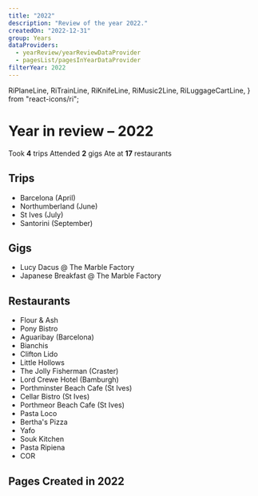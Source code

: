 ```yaml
---
title: "2022"
description: "Review of the year 2022."
createdOn: "2022-12-31"
group: Years
dataProviders:
  - yearReview/yearReviewDataProvider
  - pagesList/pagesInYearDataProvider
filterYear: 2022
---
```


  RiPlaneLine,
  RiTrainLine,
  RiKnifeLine,
  RiMusic2Line,
  RiLuggageCartLine,
} from "react-icons/ri";

# Year in review – 2022

<EmbeddedWrapper>
  <Wall>
    <Tile>
      <Icon component={RiLuggageCartLine} />
      Took <strong>4</strong> trips
    </Tile>
    <Tile>
      <Icon component={RiMusic2Line} />
      Attended <strong>2</strong> gigs
    </Tile>
    <Tile>
      <Icon component={RiKnifeLine} />
      Ate at <strong>17</strong> restaurants
    </Tile>
    <CountTiles />
  </Wall>
</EmbeddedWrapper>

## Trips

- <Icon component={RiPlaneLine} />
  Barcelona (April)
- <Icon component={RiTrainLine} />
  Northumberland (June)
- <Icon component={RiTrainLine} />
  St Ives (July)
- <Icon component={RiPlaneLine} />
  Santorini (September)

## Gigs

- Lucy Dacus @ The Marble Factory
- Japanese Breakfast @ The Marble Factory

## Restaurants

- Flour & Ash
- Pony Bistro
- Aguaribay (Barcelona)
- Bianchis
- Clifton Lido
- Little Hollows
- The Jolly Fisherman (Craster)
- Lord Crewe Hotel (Bamburgh)
- Porthminster Beach Cafe (St Ives)
- Cellar Bistro (St Ives)
- Porthmeor Beach Cafe (St Ives)
- Pasta Loco
- Bertha's Pizza
- Yafo
- Souk Kitchen
- Pasta Ripiena
- COR

## Pages Created in 2022

<PagesList withIndex={true} />
